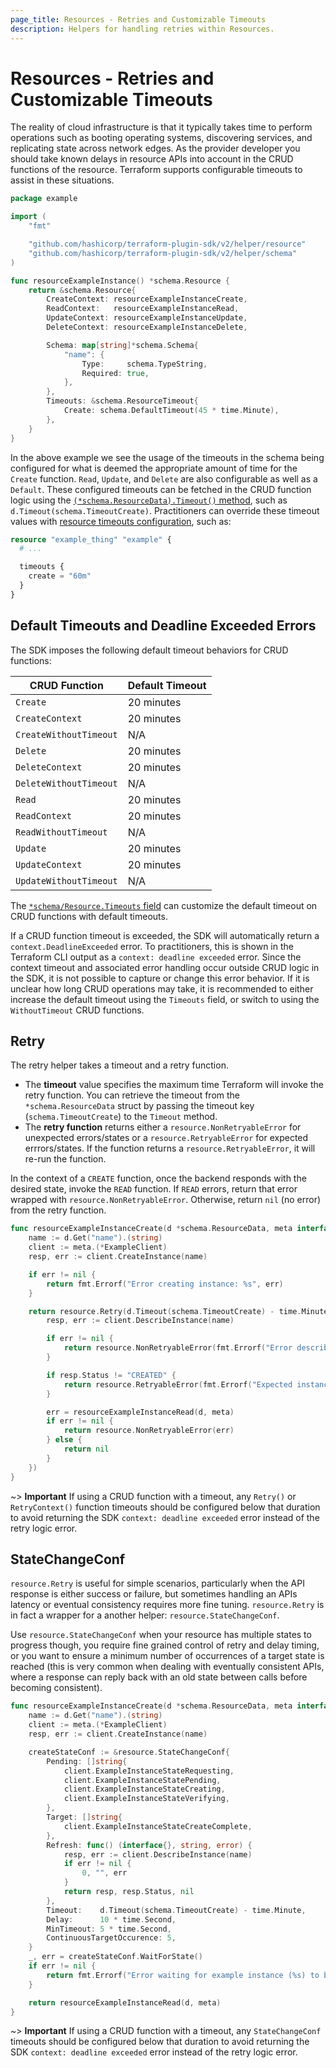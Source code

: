 ```yaml
---
page_title: Resources - Retries and Customizable Timeouts
description: Helpers for handling retries within Resources.
---
```


# Resources - Retries and Customizable Timeouts

The reality of cloud infrastructure is that it typically takes time to perform operations such as booting operating systems, discovering services, and replicating state across network edges. As the provider developer you should take known delays in resource APIs into account in the CRUD functions of the resource. Terraform supports configurable timeouts to assist in these situations.

```go
package example

import (
    "fmt"

    "github.com/hashicorp/terraform-plugin-sdk/v2/helper/resource"
    "github.com/hashicorp/terraform-plugin-sdk/v2/helper/schema"
)

func resourceExampleInstance() *schema.Resource {
    return &schema.Resource{
        CreateContext: resourceExampleInstanceCreate,
        ReadContext:   resourceExampleInstanceRead,
        UpdateContext: resourceExampleInstanceUpdate,
        DeleteContext: resourceExampleInstanceDelete,

        Schema: map[string]*schema.Schema{
            "name": {
                Type:     schema.TypeString,
                Required: true,
            },
        },
        Timeouts: &schema.ResourceTimeout{
            Create: schema.DefaultTimeout(45 * time.Minute),
        },
    }
}
```

In the above example we see the usage of the timeouts in the schema being configured for what is deemed the appropriate amount of time for the `Create` function. `Read`, `Update`, and `Delete` are also configurable as well as a `Default`. These configured timeouts can be fetched in the CRUD function logic using the [`(*schema.ResourceData).Timeout()` method](https://pkg.go.dev/github.com/hashicorp/terraform-plugin-sdk/v2/helper/schema#ResourceData.Timeout), such as `d.Timeout(schema.TimeoutCreate)`. Practitioners can override these timeout values with [resource timeouts configuration](/language/resources/syntax#operation-timeouts), such as:

```terraform
resource "example_thing" "example" {
  # ...

  timeouts {
    create = "60m"
  }
}
```

## Default Timeouts and Deadline Exceeded Errors

The SDK imposes the following default timeout behaviors for CRUD functions:

| CRUD Function          | Default Timeout |
| ---------------------- | --------------- |
| `Create`               | 20 minutes      |
| `CreateContext`        | 20 minutes      |
| `CreateWithoutTimeout` | N/A             |
| `Delete`               | 20 minutes      |
| `DeleteContext`        | 20 minutes      |
| `DeleteWithoutTimeout` | N/A             |
| `Read`                 | 20 minutes      |
| `ReadContext`          | 20 minutes      |
| `ReadWithoutTimeout`   | N/A             |
| `Update`               | 20 minutes      |
| `UpdateContext`        | 20 minutes      |
| `UpdateWithoutTimeout` | N/A             |

The [`*schema/Resource.Timeouts` field](https://pkg.go.dev/github.com/hashicorp/terraform-plugin-sdk/v2/helper/schema#Resource.Timeouts) can customize the default timeout on CRUD functions with default timeouts.

If a CRUD function timeout is exceeded, the SDK will automatically return a `context.DeadlineExceeded` error. To practitioners, this is shown in the Terraform CLI output as a `context: deadline exceeded` error. Since the context timeout and associated error handling occur outside CRUD logic in the SDK, it is not possible to capture or change this error behavior. If it is unclear how long CRUD operations may take, it is recommended to either increase the default timeout using the `Timeouts` field, or switch to using the `WithoutTimeout` CRUD functions.

## Retry

The retry helper takes a timeout and a retry function.

- The **timeout** value specifies the maximum time Terraform will invoke the retry function. You can retrieve the timeout from the `*schema.ResourceData` struct by passing the timeout key (`schema.TimeoutCreate`) to the `Timeout` method.
- The **retry function** returns either a `resource.NonRetryableError` for unexpected errors/states or a `resource.RetryableError` for expected errrors/states. If the function returns a `resource.RetryableError`, it will re-run the function.

In the context of a `CREATE` function, once the backend responds with the desired state, invoke the `READ` function. If `READ` errors, return that error wrapped with `resource.NonRetryableError`. Otherwise, return `nil` (no error) from the retry function.

```go
func resourceExampleInstanceCreate(d *schema.ResourceData, meta interface{}) error {
    name := d.Get("name").(string)
    client := meta.(*ExampleClient)
    resp, err := client.CreateInstance(name)

    if err != nil {
        return fmt.Errorf("Error creating instance: %s", err)
    }

    return resource.Retry(d.Timeout(schema.TimeoutCreate) - time.Minute, func() *resource.RetryError {
        resp, err := client.DescribeInstance(name)

        if err != nil {
            return resource.NonRetryableError(fmt.Errorf("Error describing instance: %s", err))
        }

        if resp.Status != "CREATED" {
            return resource.RetryableError(fmt.Errorf("Expected instance to be created but was in state %s", resp.Status))
        }

        err = resourceExampleInstanceRead(d, meta)
        if err != nil {
            return resource.NonRetryableError(err)
        } else {
            return nil
        }
    })
}
```

~> **Important** If using a CRUD function with a timeout, any `Retry()` or `RetryContext()` function timeouts should be configured below that duration to avoid returning the SDK `context: deadline exceeded` error instead of the retry logic error.

## StateChangeConf

`resource.Retry` is useful for simple scenarios, particularly when the API response is either success or failure, but sometimes handling an APIs latency or eventual consistency requires more fine tuning. `resource.Retry` is in fact a wrapper for a another helper: `resource.StateChangeConf`.

Use `resource.StateChangeConf` when your resource has multiple states to progress though, you require fine grained control of retry and delay timing, or you want to ensure a minimum number of occurrences of a target state is reached (this is very common when dealing with eventually consistent APIs, where a response can reply back with an old state between calls before becoming consistent).

```go
func resourceExampleInstanceCreate(d *schema.ResourceData, meta interface{}) error {
    name := d.Get("name").(string)
    client := meta.(*ExampleClient)
    resp, err := client.CreateInstance(name)

    createStateConf := &resource.StateChangeConf{
        Pending: []string{
            client.ExampleInstanceStateRequesting,
            client.ExampleInstanceStatePending,
            client.ExampleInstanceStateCreating,
            client.ExampleInstanceStateVerifying,
        },
        Target: []string{
            client.ExampleInstanceStateCreateComplete,
        },
        Refresh: func() (interface{}, string, error) {
            resp, err := client.DescribeInstance(name)
            if err != nil {
                0, "", err
            }
            return resp, resp.Status, nil
        },
        Timeout:    d.Timeout(schema.TimeoutCreate) - time.Minute,
        Delay:      10 * time.Second,
        MinTimeout: 5 * time.Second,
        ContinuousTargetOccurence: 5,
    }
    _, err = createStateConf.WaitForState()
    if err != nil {
        return fmt.Errorf("Error waiting for example instance (%s) to be created: %s", d.Id(), err)
    }

    return resourceExampleInstanceRead(d, meta)
}
```

~> **Important** If using a CRUD function with a timeout, any `StateChangeConf` timeouts should be configured below that duration to avoid returning the SDK `context: deadline exceeded` error instead of the retry logic error.
